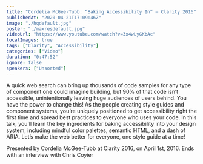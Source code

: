 ```yaml
---
title: "Cordelia McGee-Tubb: “Baking Accessibility In” — Clarity 2016"
publishedAt: "2020-04-21T17:09:46Z"
image: "./hqdefault.jpg"
poster: "./maxresdefault.jpg"
videoUrl: "https://www.youtube.com/watch?v=3x4wLyGKbAc"
localImages: true
tags: ["Clarity", "Accessibility"]
categories: ["Video"]
duration: "0:47:52"
ignore: false
speakers: ["Unsorted"]
---
```


A quick web search can bring up thousands of code samples for any type of component one could imagine building, but 90% of that code isn’t accessible, unintentionally leaving huge audiences of users behind. You have the power to change this! As the people creating style guides and component systems, you’re uniquely positioned to get accessibility right the first time and spread best practices to everyone who uses your code. In this talk, you’ll learn the key ingredients for baking accessibility into your design system, including mindful color palettes, semantic HTML, and a dash of ARIA. Let’s make the web better for everyone, one style guide at a time!

Presented by Cordelia McGee-Tubb at Clarity 2016, on April 1st, 2016. Ends with an interview with Chris Coyier
